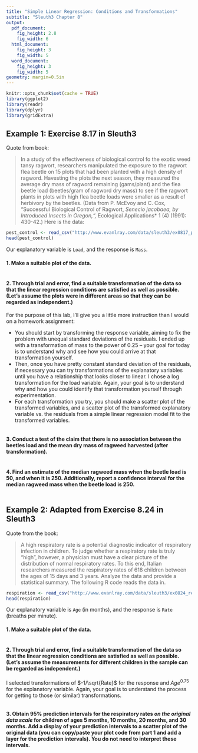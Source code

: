 ---
title: "Simple Linear Regression: Conditions and Transformations"
subtitle: "Sleuth3 Chapter 8"
output:
  pdf_document:
    fig_height: 2.8
    fig_width: 6
  html_document:
    fig_height: 3
    fig_width: 5
  word_document:
    fig_height: 3
    fig_width: 5
geometry: margin=0.5in
---

```{r setup, include=FALSE}
knitr::opts_chunk$set(cache = TRUE)
library(ggplot2)
library(readr)
library(dplyr)
library(gridExtra)
```

## Example 1: Exercise 8.17 in Sleuth3

Quote from book:

> In a study of the effectiveness of biological control fo the exotic weed tansy ragwort, researchers manipulated the exposure to the ragwort flea beetle on 15 plots that had been planted with a high density of ragword.  Havesting the plots the next season, they measured the average dry mass of ragword remaining (gams/plant) and the flea beetle load (beetles/gram of ragword dry mass) to see if the ragwort plants in plots with high flea beetle loads were smaller as a result of herbivory by the beetles.  (Data from P. McEvoy and C. Cox, "Successful Biological Control of Ragwort, *Senecio jacobaea, by Introduced Insects in Oregon,", *Ecological Applications* 1 (4) (1991): 430-42.)
Here is the data:

```{r, echo=FALSE, message=FALSE}
pest_control <- read_csv("http://www.evanlray.com/data/sleuth3/ex0817_pest_control.csv")
head(pest_control)
```

Our explanatory variable is `Load`, and the response is `Mass`.

#### 1. Make a suitable plot of the data.

```{r}
```

#### 2. Through trial and error, find a suitable transformation of the data so that the linear regression conditions are satisfied as well as possible.  (Let's assume the plots were in different areas so that they can be regarded as independent.)

For the purpose of this lab, I'll give you a little more instruction than I would on a homework assignment:

 * You should start by transforming the response variable, aiming to fix the problem with unequal standard deviations of the residuals.  I ended up with a transformation of mass to the power of 0.25 -- your goal for today is to understand why and see how you could arrive at that transformation yourself.
 * Then, once you have pretty constant standard deviation of the residuals, if necessary you can try transformations of the explanatory variables until you have a relationship that looks closer to linear.  I chose a log transformation for the load variable.  Again, your goal is to understand why and how you could identify that transformation yourself through experimentation.
 * For each transformation you try, you should make a scatter plot of the transformed variables, and a scatter plot of the transformed explanatory variable vs. the residuals from a simple linear regression model fit to the transformed variables.


```{r}
```

#### 3. Conduct a test of the claim that there is no association between the beetles load and the mean dry mass of ragweed harvested (after transformation).

```{r}
```

#### 4. Find an estimate of the median ragweed mass when the beetle load is 50, and when it is 250.  Additionally, report a confidence interval for the median ragweed mass when the beetle load is 250.

```{r}
```



## Example 2: Adapted from Exercise 8.24 in Sleuth3

Quote from the book:

> A high respiratory rate is a potential diagnostic indicator of respiratory infection in children.  To judge whether a respiratory rate is truly "high", however, a physician must have a clear picture of the distribution of normal respiratory rates.  To this end, Italian researchers measured the respiratory rates of 618 children between the ages of 15 days and 3 years.  Analyze the data and provide a statistical summary.
The following R code reads the data in.
```{r, echo=FALSE, message=FALSE}
respiration <- read_csv("http://www.evanlray.com/data/sleuth3/ex0824_respiratory_rates.csv")
head(respiration)
```

Our explanatory variable is `Age` (in months), and the response is `Rate` (breaths per minute).

#### 1. Make a suitable plot of the data.

```{r}
```

#### 2. Through trial and error, find a suitable transformation of the data so that the linear regression conditions are satisfied as well as possible.  (Let's assume the measurements for different children in the sample can be regarded as independent.)

I selected transformations of $-1/\sqrt{Rate}$ for the response and $Age^{0.75}$ for the explanatory variable.  Again, your goal is to understand the process for getting to those (or similar) transformations.

```{r}
```

#### 3. Obtain 95% prediction intervals for the respiratory rates *on the original data scale* for children of ages 5 months, 10 months, 20 months, and 30 months.  Add a display of your prediction intervals to a scatter plot of the original data (you can copy/paste your plot code from part 1 and add a layer for the prediction intervals). You do not need to interpret these intervals.

```{r}
```

